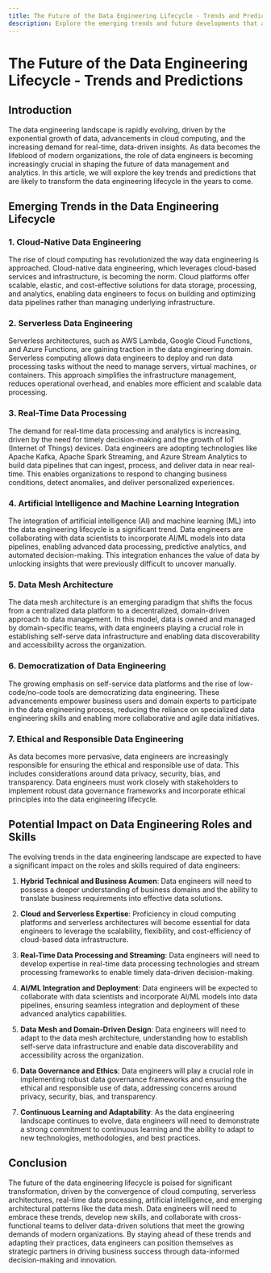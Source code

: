 ```yaml
---
title: The Future of the Data Engineering Lifecycle - Trends and Predictions
description: Explore the emerging trends and future developments that are likely to shape the data engineering lifecycle.
---
```


# The Future of the Data Engineering Lifecycle - Trends and Predictions

## Introduction

The data engineering landscape is rapidly evolving, driven by the exponential growth of data, advancements in cloud computing, and the increasing demand for real-time, data-driven insights. As data becomes the lifeblood of modern organizations, the role of data engineers is becoming increasingly crucial in shaping the future of data management and analytics. In this article, we will explore the key trends and predictions that are likely to transform the data engineering lifecycle in the years to come.

## Emerging Trends in the Data Engineering Lifecycle

### 1. Cloud-Native Data Engineering
The rise of cloud computing has revolutionized the way data engineering is approached. Cloud-native data engineering, which leverages cloud-based services and infrastructure, is becoming the norm. Cloud platforms offer scalable, elastic, and cost-effective solutions for data storage, processing, and analytics, enabling data engineers to focus on building and optimizing data pipelines rather than managing underlying infrastructure.

### 2. Serverless Data Engineering
Serverless architectures, such as AWS Lambda, Google Cloud Functions, and Azure Functions, are gaining traction in the data engineering domain. Serverless computing allows data engineers to deploy and run data processing tasks without the need to manage servers, virtual machines, or containers. This approach simplifies the infrastructure management, reduces operational overhead, and enables more efficient and scalable data processing.

### 3. Real-Time Data Processing
The demand for real-time data processing and analytics is increasing, driven by the need for timely decision-making and the growth of IoT (Internet of Things) devices. Data engineers are adopting technologies like Apache Kafka, Apache Spark Streaming, and Azure Stream Analytics to build data pipelines that can ingest, process, and deliver data in near real-time. This enables organizations to respond to changing business conditions, detect anomalies, and deliver personalized experiences.

### 4. Artificial Intelligence and Machine Learning Integration
The integration of artificial intelligence (AI) and machine learning (ML) into the data engineering lifecycle is a significant trend. Data engineers are collaborating with data scientists to incorporate AI/ML models into data pipelines, enabling advanced data processing, predictive analytics, and automated decision-making. This integration enhances the value of data by unlocking insights that were previously difficult to uncover manually.

### 5. Data Mesh Architecture
The data mesh architecture is an emerging paradigm that shifts the focus from a centralized data platform to a decentralized, domain-driven approach to data management. In this model, data is owned and managed by domain-specific teams, with data engineers playing a crucial role in establishing self-serve data infrastructure and enabling data discoverability and accessibility across the organization.

### 6. Democratization of Data Engineering
The growing emphasis on self-service data platforms and the rise of low-code/no-code tools are democratizing data engineering. These advancements empower business users and domain experts to participate in the data engineering process, reducing the reliance on specialized data engineering skills and enabling more collaborative and agile data initiatives.

### 7. Ethical and Responsible Data Engineering
As data becomes more pervasive, data engineers are increasingly responsible for ensuring the ethical and responsible use of data. This includes considerations around data privacy, security, bias, and transparency. Data engineers must work closely with stakeholders to implement robust data governance frameworks and incorporate ethical principles into the data engineering lifecycle.

## Potential Impact on Data Engineering Roles and Skills

The evolving trends in the data engineering landscape are expected to have a significant impact on the roles and skills required of data engineers:

1. **Hybrid Technical and Business Acumen**: Data engineers will need to possess a deeper understanding of business domains and the ability to translate business requirements into effective data solutions.

2. **Cloud and Serverless Expertise**: Proficiency in cloud computing platforms and serverless architectures will become essential for data engineers to leverage the scalability, flexibility, and cost-efficiency of cloud-based data infrastructure.

3. **Real-Time Data Processing and Streaming**: Data engineers will need to develop expertise in real-time data processing technologies and stream processing frameworks to enable timely data-driven decision-making.

4. **AI/ML Integration and Deployment**: Data engineers will be expected to collaborate with data scientists and incorporate AI/ML models into data pipelines, ensuring seamless integration and deployment of these advanced analytics capabilities.

5. **Data Mesh and Domain-Driven Design**: Data engineers will need to adapt to the data mesh architecture, understanding how to establish self-serve data infrastructure and enable data discoverability and accessibility across the organization.

6. **Data Governance and Ethics**: Data engineers will play a crucial role in implementing robust data governance frameworks and ensuring the ethical and responsible use of data, addressing concerns around privacy, security, bias, and transparency.

7. **Continuous Learning and Adaptability**: As the data engineering landscape continues to evolve, data engineers will need to demonstrate a strong commitment to continuous learning and the ability to adapt to new technologies, methodologies, and best practices.

## Conclusion

The future of the data engineering lifecycle is poised for significant transformation, driven by the convergence of cloud computing, serverless architectures, real-time data processing, artificial intelligence, and emerging architectural patterns like the data mesh. Data engineers will need to embrace these trends, develop new skills, and collaborate with cross-functional teams to deliver data-driven solutions that meet the growing demands of modern organizations. By staying ahead of these trends and adapting their practices, data engineers can position themselves as strategic partners in driving business success through data-informed decision-making and innovation.